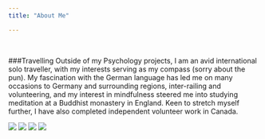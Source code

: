 ```yaml
---
title: "About Me"

---
```


<br>

###Travelling
Outside of my Psychology projects, I am an avid international solo traveller, with my interests serving as my compass (sorry about the pun). My fascination with the German language has led me on many occasions to Germany and surrounding regions, inter-railing and volunteering, and my interest in mindfulness steered me into studying meditation at a Buddhist monastery in England. Keen to stretch myself further, I have also completed independent volunteer work in Canada.
<br>

![](images/AboutMe1.jpg) ![](images/AboutMe2.jpg)
![](images/AboutMe3.jpg) ![](images/AboutMe4.jpg)